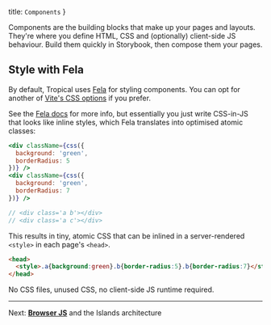   title: `Components`
}

Components are the building blocks that make up your pages and layouts. They're where you define HTML, CSS and (optionally) client-side JS behaviour. Build them quickly in Storybook, then compose them your pages.

## Style with Fela

By default, Tropical uses [Fela](https://fela.js.org/) for styling components. You can opt for another of [Vite's CSS options](https://vitejs.dev/guide/features.html#css) if you prefer.

See the [Fela docs](https://fela.js.org/) for more info, but essentially you just write CSS-in-JS that looks like inline styles, which Fela translates into optimised atomic classes:

```jsx
<div className={css({
  background: 'green',
  borderRadius: 5
})} />
<div className={css({
  background: 'green',
  borderRadius: 7
})} />

// <div class='a b'></div>
// <div class='a c'></div>
```

This results in tiny, atomic CSS that can be inlined in a server-rendered `<style>` in each page's `<head>`.

```html
<head>
  <style>.a{background:green}.b{border-radius:5}.b{border-radius:7}</style>
</head>
```

No CSS files, unused CSS, no client-side JS runtime required.

---

Next: [**Browser JS**](/docs/browser-js) and the Islands architecture

